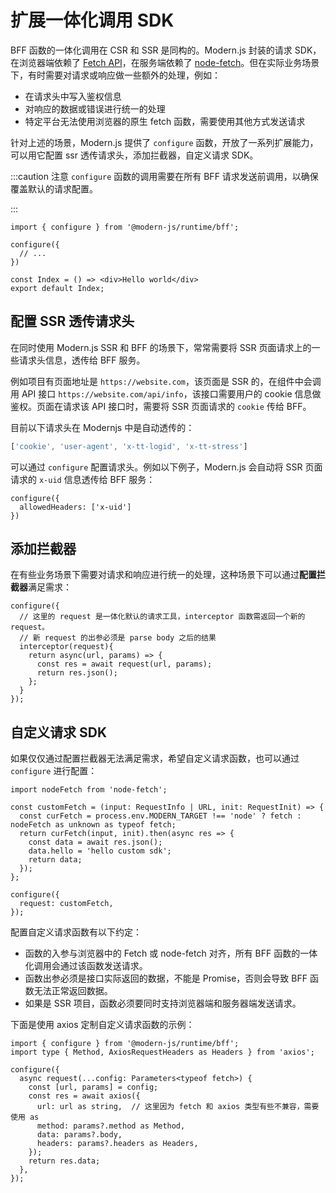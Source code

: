 # 扩展一体化调用 SDK

BFF 函数的一体化调用在 CSR 和 SSR 是同构的。Modern.js 封装的请求 SDK，在浏览器端依赖了 [Fetch API](https://developer.mozilla.org/en-US/docs/Web/API/Fetch_API/Using_Fetch)，在服务端依赖了 [node-fetch](https://www.npmjs.com/package/node-fetch)。但在实际业务场景下，有时需要对请求或响应做一些额外的处理，例如：

- 在请求头中写入鉴权信息
- 对响应的数据或错误进行统一的处理
- 特定平台无法使用浏览器的原生 fetch 函数，需要使用其他方式发送请求

针对上述的场景，Modern.js 提供了 `configure` 函数，开放了一系列扩展能力，可以用它配置 ssr 透传请求头，添加拦截器，自定义请求 SDK。

:::caution 注意
`configure` 函数的调用需要在所有 BFF 请求发送前调用，以确保覆盖默认的请求配置。

:::


```tsx title="routes/page.tsx"
import { configure } from '@modern-js/runtime/bff';

configure({ 
  // ... 
})

const Index = () => <div>Hello world</div>
export default Index;
```

## 配置 SSR 透传请求头

在同时使用 Modern.js SSR 和 BFF 的场景下，常常需要将 SSR 页面请求上的一些请求头信息，透传给 BFF 服务。

例如项目有页面地址是 `https://website.com`，该页面是 SSR 的，在组件中会调用 API 接口 `https://website.com/api/info`，该接口需要用户的 cookie 信息做鉴权。页面在请求该 API 接口时，需要将 SSR 页面请求的 `cookie` 传给 BFF。

目前以下请求头在 Modernjs 中是自动透传的：

```ts
['cookie', 'user-agent', 'x-tt-logid', 'x-tt-stress']
```

可以通过 `configure` 配置请求头。例如以下例子，Modern.js 会自动将 SSR 页面请求的 `x-uid` 信息透传给 BFF 服务：

```tsx
configure({
  allowedHeaders: ['x-uid']
})
```

## 添加拦截器

在有些业务场景下需要对请求和响应进行统一的处理，这种场景下可以通过**配置拦截器**满足需求：

```tsx
configure({
  // 这里的 request 是一体化默认的请求工具，interceptor 函数需返回一个新的 request。
  // 新 request 的出参必须是 parse body 之后的结果
  interceptor(request){
    return async(url, params) => {
      const res = await request(url, params);
      return res.json();
    };
  }
});
```

## 自定义请求 SDK

如果仅仅通过配置拦截器无法满足需求，希望自定义请求函数，也可以通过 `configure` 进行配置：

```tsx
import nodeFetch from 'node-fetch';

const customFetch = (input: RequestInfo | URL, init: RequestInit) => {
  const curFetch = process.env.MODERN_TARGET !== 'node' ? fetch : nodeFetch as unknown as typeof fetch;
  return curFetch(input, init).then(async res => {
    const data = await res.json();
    data.hello = 'hello custom sdk';
    return data;
  });
};

configure({
  request: customFetch,
});
```

配置自定义请求函数有以下约定：

- 函数的入参与浏览器中的 Fetch 或 node-fetch 对齐，所有 BFF 函数的一体化调用会通过该函数发送请求。
- 函数出参必须是接口实际返回的数据，不能是 Promise，否则会导致 BFF 函数无法正常返回数据。
- 如果是 SSR 项目，函数必须要同时支持浏览器端和服务器端发送请求。

下面是使用 axios 定制自定义请求函数的示例：

```tsx title="App.tsx"
import { configure } from '@modern-js/runtime/bff';
import type { Method, AxiosRequestHeaders as Headers } from 'axios';

configure({
  async request(...config: Parameters<typeof fetch>) {
    const [url, params] = config;
    const res = await axios({
      url: url as string,  // 这里因为 fetch 和 axios 类型有些不兼容，需要使用 as
      method: params?.method as Method,
      data: params?.body,
      headers: params?.headers as Headers,
    });
    return res.data;
  },
});
```

